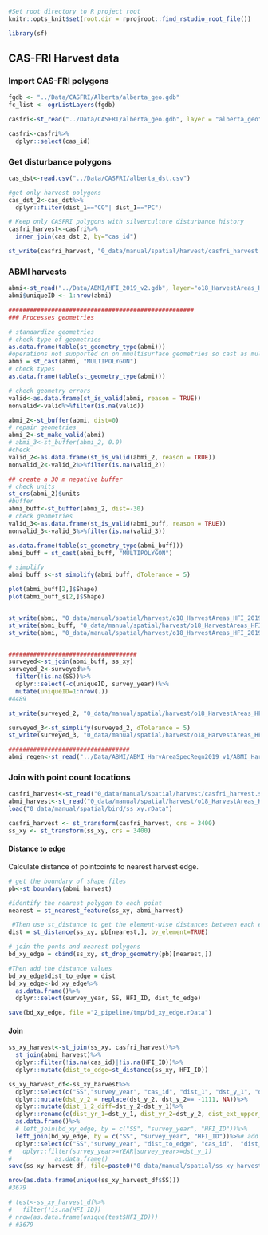 
```r
#Set root directory to R project root
knitr::opts_knit$set(root.dir = rprojroot::find_rstudio_root_file())
```

```r
library(sf)
```

## CAS-FRI Harvest data {-}

### Import CAS-FRI polygons {-}
```r
fgdb <- "../Data/CASFRI/Alberta/alberta_geo.gdb"
fc_list <- ogrListLayers(fgdb)

casfri<-st_read("../Data/CASFRI/alberta_geo.gdb", layer = "alberta_geo")

casfri<-casfri%>%
  dplyr::select(cas_id)
```


### Get disturbance polygons
```r
cas_dst<-read.csv("../Data/CASFRI/alberta_dst.csv")

#get only harvest polygons
cas_dst_2<-cas_dst%>%
  dplyr::filter(dist_1=="CO"| dist_1=="PC")

# Keep only CASFRI polygons with silverculture disturbance history
casfri_harvest<-casfri%>%
  inner_join(cas_dst_2, by="cas_id")

st_write(casfri_harvest, "0_data/manual/spatial/harvest/casfri_harvest.shp")
```

### ABMI harvests {-}
```r
abmi<-st_read("../Data/ABMI/HFI_2019_v2.gdb", layer="o18_HarvestAreas_HFI_2019")
abmi$uniqueID <- 1:nrow(abmi) 

####################################################
### Processes geometries

# standardize geometries
# check type of geometries
as.data.frame(table(st_geometry_type(abmi)))
#operations not supported on on mmultisurface geometries so cast as multipolygons
abmi = st_cast(abmi, "MULTIPOLYGON")
# check types
as.data.frame(table(st_geometry_type(abmi)))

# check geometry errors
valid<-as.data.frame(st_is_valid(abmi, reason = TRUE))
nonvalid<-valid%>%filter(is.na(valid))

abmi_2<-st_buffer(abmi, dist=0)
# repair geometries
abmi_2<-st_make_valid(abmi)
# abmi_3<-st_buffer(abmi_2, 0.0)
#check
valid_2<-as.data.frame(st_is_valid(abmi_2, reason = TRUE))
nonvalid_2<-valid_2%>%filter(is.na(valid_2))

## create a 30 m negative buffer
# check units
st_crs(abmi_2)$units
#buffer
abmi_buff<-st_buffer(abmi_2, dist=-30)
# check geometries
valid_3<-as.data.frame(st_is_valid(abmi_buff, reason = TRUE))
nonvalid_3<-valid_3%>%filter(is.na(valid_3))

as.data.frame(table(st_geometry_type(abmi_buff)))
abmi_buff = st_cast(abmi_buff, "MULTIPOLYGON")

# simplify
abmi_buff_s<-st_simplify(abmi_buff, dTolerance = 5)

plot(abmi_buff[2,]$Shape)
plot(abmi_buff_s[2,]$Shape)


st_write(abmi, "0_data/manual/spatial/harvest/o18_HarvestAreas_HFI_2019.shp")
st_write(abmi_buff, "0_data/manual/spatial/harvest/o18_HarvestAreas_HFI_2019_buff_neg30.shp")
st_write(abmi, "0_data/manual/spatial/harvest/o18_HarvestAreas_HFI_2019.shp")


####################################
surveyed<-st_join(abmi_buff, ss_xy)
surveyed_2<-surveyed%>%
  filter(!is.na(SS))%>%
  dplyr::select(-c(uniqueID, survey_year))%>%
  mutate(uniqueID=1:nrow(.))
#4489  

st_write(surveyed_2, "0_data/manual/spatial/harvest/o18_HarvestAreas_HFI_2019_buff_neg30_surveyed.shp")

surveyed_3<-st_simplify(surveyed_2, dTolerance = 5)
st_write(surveyed_3, "0_data/manual/spatial/harvest/o18_HarvestAreas_HFI_2019_buff_neg30_surveyed_simp.shp")

##################################
abmi_regen<-st_read("../Data/ABMI/ABMI_HarvAreaSpecRegn2019_v1/ABMI_HarvestArea_SpectralRegeneration_2019_v1.shp")
```


### Join with point count locations {-}

```r
casfri_harvest<-st_read("0_data/manual/spatial/harvest/casfri_harvest.shp")
abmi_harvest<-st_read("0_data/manual/spatial/harvest/o18_HarvestAreas_HFI_2019.shp")
load("0_data/manual/spatial/bird/ss_xy.rData")

casfri_harvest <- st_transform(casfri_harvest, crs = 3400)
ss_xy <- st_transform(ss_xy, crs = 3400)
```

#### Distance to edge {-}

Calculate distance of pointcoints to nearest harvest edge.

```r
# get the boundary of shape files
pb<-st_boundary(abmi_harvest)

#identify the nearest polygon to each point
nearest = st_nearest_feature(ss_xy, abmi_harvest)

 #Then use st_distance to get the element-wise distances between each element of points and the corresponding element of boundary polygons:
dist = st_distance(ss_xy, pb[nearest,], by_element=TRUE)

# join the ponts and nearest polygons
bd_xy_edge = cbind(ss_xy, st_drop_geometry(pb)[nearest,])

#Then add the distance values
bd_xy_edge$dist_to_edge = dist
bd_xy_edge<-bd_xy_edge%>%
  as.data.frame()%>%
  dplyr::select(survey_year, SS, HFI_ID, dist_to_edge)

save(bd_xy_edge, file ="2_pipeline/tmp/bd_xy_edge.rData")
```

#### Join {-}

```r
ss_xy_harvest<-st_join(ss_xy, casfri_harvest)%>%
  st_join(abmi_harvest)%>%
  dplyr::filter(!is.na(cas_id)|!is.na(HFI_ID))%>%
  dplyr::mutate(dist_to_edge=st_distance(ss_xy, HFI_ID))

ss_xy_harvest_df<-ss_xy_harvest%>%
  dplyr::select(c("SS","survey_year", "cas_id", "dist_1", "dst_y_1", "dst_xt_p_1", "dist_2", "dst_y_2", , "dst_xt_p_2", "HFI_ID",  "YEAR", "Mdfr_Yr"))%>%
  dplyr::mutate(dst_y_2 = replace(dst_y_2, dst_y_2== -1111, NA))%>%
  dplyr::mutate(dist_1_2_diff=dst_y_2-dst_y_1)%>%
  dplyr::rename(c(dist_yr_1=dst_y_1, dist_yr_2=dst_y_2, dist_ext_upper_1=dst_xt_p_1, dist_ext_upper_2=dst_xt_p_2))%>%
  as.data.frame()%>%
  # left_join(bd_xy_edge, by = c("SS", "survey_year", "HFI_ID"))%>%
  left_join(bd_xy_edge, by = c("SS", "survey_year", "HFI_ID"))%>%# add distance to edge column
  dplyr::select(c("SS","survey_year", "dist_to_edge", "cas_id",  "dist_1", "dist_yr_1", "dist_ext_upper_1", "dist_2", "dist_yr_2", "dist_ext_upper_2", "dist_1_2_diff", "HFI_ID",  "YEAR", "Mdfr_Yr"))#%>%
#   dplyr::filter(survey_year>=YEAR|survey_year>=dst_y_1)
#            as.data.frame()
save(ss_xy_harvest_df, file=paste0("0_data/manual/spatial/ss_xy_harvest_df_", Sys.Date(), ".rData"))

nrow(as.data.frame(unique(ss_xy_harvest_df$SS)))
#3679           

# test<-ss_xy_harvest_df%>%
#   filter(!is.na(HFI_ID))
# nrow(as.data.frame(unique(test$HFI_ID)))
# #3679           
```


